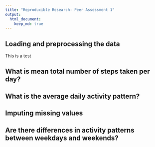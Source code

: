 ```yaml
---
title: "Reproducible Research: Peer Assessment 1"
output: 
  html_document:
    keep_md: true
---
```



## Loading and preprocessing the data
This is a test



## What is mean total number of steps taken per day?



## What is the average daily activity pattern?



## Imputing missing values



## Are there differences in activity patterns between weekdays and weekends?
